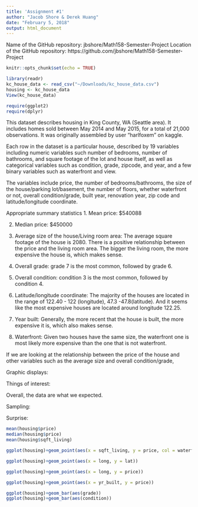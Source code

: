 ```yaml
---
title: 'Assignment #1'
author: "Jacob Shore & Derek Huang"
date: "February 5, 2018"
output: html_document
---
```


Name of the GitHub repository: jbshore/Math158-Semester-Project
Location of the GitHub repository: https://github.com/jbshore/Math158-Semester-Project

```r
knitr::opts_chunk$set(echo = TRUE)
```


```r
library(readr)
kc_house_data <- read_csv("~/Downloads/kc_house_data.csv")
housing <- kc_house_data
View(kc_house_data)

require(ggplot2)
require(dplyr)
```

This dataset describes housing in King County, WA (Seattle area). It includes homes sold between May 2014 and May 2015, for a total of 21,000 observations. It was originally assembled by user "harlfoxem" on kaggle.

Each row in the dataset is a particular house, described by 19 variables including numeric variables such number of bedrooms, number of bathrooms, and square footage of the lot and house itself, as well as categorical variables such as condition, grade, zipcode, and year, and a few binary variables such as waterfront and view.

The variables include price, the number of bedrooms/bathrooms, the size of the house/parking lot/basement, the number of floors, whether waterfront or not, overall condition/grade, built year, renovation year, zip code and latitude/longitude coordinate.  

Appropriate summary statistics
1. Mean price: $540088

2. Median price: $450000

3. Average size of the house/Living room area: The average square footage of the house is 2080. There is a positive relationship between the price and the living room area. The bigger the living room, the more expensive the house is, which makes sense. 

4. Overall grade: grade 7 is the most common, followed by grade 6.

5. Overall condition: condition 3 is the most common, followed by condition 4. 

6. Latitude/longitude coordinate: The majority of the houses are located in the range of 122.40 - 122 (longitude), 47.3 -47.8(latitude). And it seems like the most expensive houses are located around longitude 122.25. 

7. Year built: Generally, the more recent that the house is built, the more expensive it is, which also makes sense. 

8. Waterfront: Given two houses have the same size, the waterfront one is most likely more expensive than the one that is not waterfront. 


If we are looking at the relationship between the price of the house and other variables such as the average size and overall condition/grade, 




Graphic displays:




Things of interest: 

Overall, the data are what we expected. 

Sampling:


Surprise: 

```r
mean(housing$price)
median(housing$price)
mean(housing$sqft_living)

ggplot(housing)+geom_point(aes(x = sqft_living, y = price, col = waterfront))

ggplot(housing)+geom_point(aes(x = long, y = lat))

ggplot(housing)+geom_point(aes(x = long, y = price))

ggplot(housing)+geom_point(aes(x = yr_built, y = price))

ggplot(housing)+geom_bar(aes(grade))
ggplot(housing)+geom_bar(aes(condition))
```

